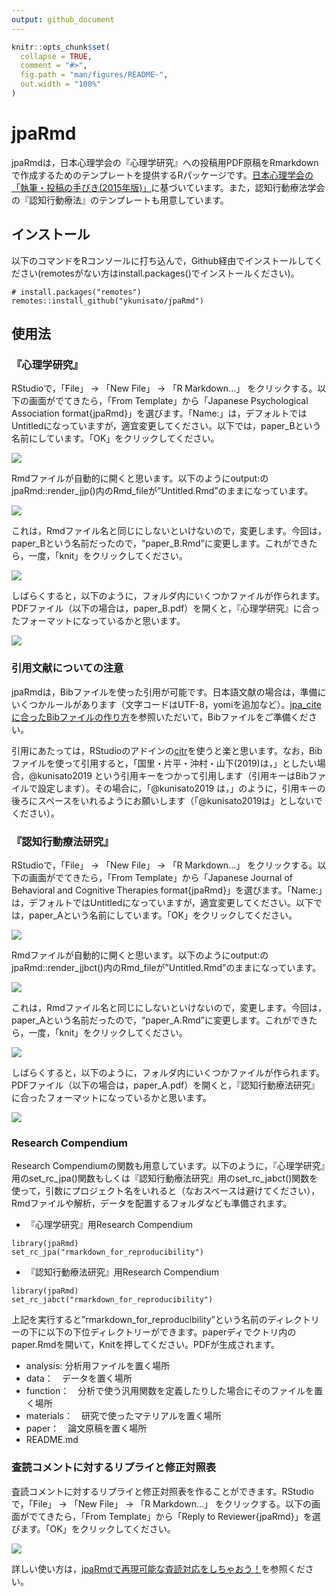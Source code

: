 ```yaml
---
output: github_document
---
```


<!-- README.md is generated from README.Rmd. Please edit that file -->

```r
knitr::opts_chunk$set(
  collapse = TRUE,
  comment = "#>",
  fig.path = "man/figures/README-",
  out.width = "100%"
)
```

# jpaRmd

<!-- badges: start -->
<!-- badges: end -->

jpaRmdは，日本心理学会の『心理学研究』への投稿用PDF原稿をRmarkdownで作成するためのテンプレートを提供するRパッケージです。[日本心理学会の「執筆・投稿の手びき(2015年版)」](https://psych.or.jp/manual/)に基づいています。また，認知行動療法学会の『認知行動療法』のテンプレートも用意しています。

## インストール

以下のコマンドをRコンソールに打ち込んで，Github経由でインストールしてください(remotesがない方はinstall.packages()でインストールください)。

``` 
# install.packages("remotes")
remotes::install_github("ykunisato/jpaRmd")
```
## 使用法
### 『心理学研究』

RStudioで，「File」 -> 「New File」 -> 「R Markdown...」 をクリックする。以下の画面がでてきたら，「From Template」から「Japanese Psychological Association format{jpaRmd}」を選びます。「Name:」は，デフォルトではUntitledになっていますが，適宜変更してください。以下では，paper_Bという名前にしています。「OK」をクリックしてください。

![](fig/jjp2.png)

Rmdファイルが自動的に開くと思います。以下のようにoutput:のjpaRmd::render_jjp()内のRmd_fileが"Untitled.Rmd"のままになっています。

![](fig/jjp3.png)

これは，Rmdファイル名と同じにしないといけないので，変更します。今回は，paper_Bという名前だったので，"paper_B.Rmd"に変更します。これができたら，一度，「knit」をクリックしてください。

![](fig/jjp4.png)

しばらくすると，以下のように，フォルダ内にいくつかファイルが作られます。PDFファイル（以下の場合は，paper_B.pdf）を開くと，『心理学研究』に合ったフォーマットになっているかと思います。

![](fig/jjp5.png)

### 引用文献についての注意

jpaRmdは，Bibファイルを使った引用が可能です。日本語文献の場合は，準備にいくつかルールがあります（文字コードはUTF-8，yomiを追加など）。[jpa_citeに合ったBibファイルの作り方](https://qiita.com/kosugitti/items/63140ead7942d4e9b1d7)を参照いただいて，Bibファイルをご準備ください。

引用にあたっては，RStudioのアドインの[citr](https://github.com/crsh/citr)を使うと楽と思います。なお，Bibファイルを使って引用すると，「国里・片平・沖村・山下(2019)は，」としたい場合，@kunisato2019 という引用キーをつかって引用します（引用キーはBibファイルで設定します）。その場合に，「@kunisato2019 は，」のように，引用キーの後ろにスペースをいれるようにお願いします（「@kunisato2019は」としないでください）。


### 『認知行動療法研究』

RStudioで，「File」 -> 「New File」 -> 「R Markdown...」 をクリックする。以下の画面がでてきたら，「From Template」から「Japanese Journal of Behavioral and Cognitive Therapies format{jpaRmd}」を選びます。「Name:」は，デフォルトではUntitledになっていますが，適宜変更してください。以下では，paper_Aという名前にしています。「OK」をクリックしてください。

![](fig/jjbct2.png)

Rmdファイルが自動的に開くと思います。以下のようにoutput:のjpaRmd::render_jjbct()内のRmd_fileが"Untitled.Rmd"のままになっています。

![](fig/jjbct3.png)

これは，Rmdファイル名と同じにしないといけないので，変更します。今回は，paper_Aという名前だったので，"paper_A.Rmd"に変更します。これができたら，一度，「knit」をクリックしてください。

![](fig/jjbct4.png)

しばらくすると，以下のように，フォルダ内にいくつかファイルが作られます。PDFファイル（以下の場合は，paper_A.pdf）を開くと，『認知行動療法研究』に合ったフォーマットになっているかと思います。

![](fig/jjbct5.png)

### Research Compendium

Research Compendiumの関数も用意しています。以下のように，『心理学研究』用のset_rc_jpa()関数もしくは『認知行動療法研究』用のset_rc_jabct()関数を使って，引数にプロジェクト名をいれると（なおスペースは避けてください），Rmdファイルや解析，データを配置するフォルダなども準備されます。

- 『心理学研究』用Research Compendium

```
library(jpaRmd)
set_rc_jpa("rmarkdown_for_reproducibility")
```


- 『認知行動療法研究』用Research Compendium

```
library(jpaRmd)
set_rc_jabct("rmarkdown_for_reproducibility")
```

上記を実行すると"rmarkdown_for_reproducibility"という名前のディレクトリーの下に以下の下位ディレクトリーができます。paperディでクトリ内のpaper.Rmdを開いて，Knitを押してください。PDFが生成されます。

- analysis: 分析用ファイルを置く場所
- data：　データを置く場所
- function：　分析で使う汎用関数を定義したりした場合にそのファイルを置く場所
- materials：　研究で使ったマテリアルを置く場所
- paper：　論文原稿を置く場所
- README.md


### 査読コメントに対するリプライと修正対照表

査読コメントに対するリプライと修正対照表を作ることができます。RStudioで，「File」 -> 「New File」 -> 「R Markdown...」 をクリックする。以下の画面がでてきたら，「From Template」から「Reply to Reviewer{jpaRmd}」を選びます。「OK」をクリックしてください。

![](fig/reply1.png)

詳しい使い方は，[jpaRmdで再現可能な査読対応をしちゃおう！](https://cpp-laboratory.hatenablog.com/entry/2020/12/19/054240)を参照ください。
